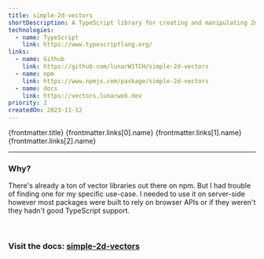 ```yaml
---
title: simple-2d-vectors
shortDescription: A TypeScript library for creating and manipulating 2d vectors.
technologies:
  - name: TypeScript
    link: https://www.typescriptlang.org/
links:
  - name: Github
    link: https://github.com/lunarW1TCH/simple-2d-vectors
  - name: npm
    link: https://www.npmjs.com/package/simple-2d-vectors
  - name: docs
    link: https://vectors.lunarweb.dev
priority: 2
createdOn: 2023-11-12
---
```




<ProjectHeader>
  <slot slot='headerTitle'>{frontmatter.title}</slot>
  <slot slot='linkContent'>
    <BaseLink href={frontmatter.links[0].link}>
      <Github />
      {frontmatter.links[0].name}
    </BaseLink>
    <BaseLink class={css({ ml: '4' })} href={frontmatter.links[1].link}>
      <Package />
      {frontmatter.links[1].name}
    </BaseLink>
    <BaseLink class={css({ ml: '4' })} href={frontmatter.links[2].link}>
      <FileCode />
      {frontmatter.links[2].name}
    </BaseLink>
  </slot>
</ProjectHeader>

<ProjectDateHeader
  createdOn={frontmatter.createdOn}
  updatedOn={frontmatter.updatedOn}
/>

---

### Why?

There's already a ton of vector libraries out there on npm. But I had trouble of finding one for my specific use-case. I needed to use it on server-side however most packages were built to rely on browser APIs or if they weren't they hadn't good TypeScript support.

<br />

### Visit the docs: [simple-2d-vectors](https://vectors.lunarweb.dev)
